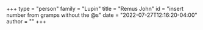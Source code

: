 +++
type = "person"
family = "Lupin"
title = "Remus John"
id = "insert number from gramps without the @s"
date = "2022-07-27T12:16:20-04:00"
author = ""
+++
